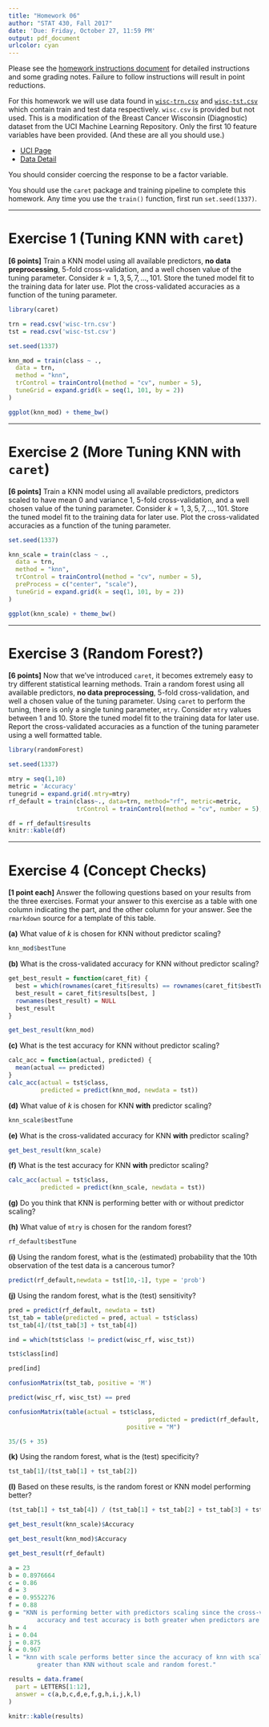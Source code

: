 ```yaml
---
title: "Homework 06"
author: "STAT 430, Fall 2017"
date: 'Due: Friday, October 27, 11:59 PM'
output: pdf_document
urlcolor: cyan
---
```


Please see the [homework instructions document](https://daviddalpiaz.github.io/stat430fa17/homework_policy.html) for detailed instructions and some grading notes. Failure to follow instructions will result in point reductions.


For this homework we will use data found in [`wisc-trn.csv`](wisc-trn.csv) and [`wisc-tst.csv`](wisc-tst.csv) which contain train and test data respectively. `wisc.csv` is provided but not used. This is a modification of the Breast Cancer Wisconsin (Diagnostic) dataset from the UCI Machine Learning Repository. Only the first 10 feature variables have been provided. (And these are all you should use.)

- [UCI Page](https://archive.ics.uci.edu/ml/datasets/Breast+Cancer+Wisconsin+(Diagnostic))
- [Data Detail](https://archive.ics.uci.edu/ml/machine-learning-databases/breast-cancer-wisconsin/wdbc.names)

You should consider coercing the response to be a factor variable. 

You should use the `caret` package and training pipeline to complete this homework. Any time you use the `train()` function, first run `set.seed(1337)`.

***

# Exercise 1 (Tuning KNN with `caret`)

**[6 points]** Train a KNN model using all available predictors, **no data preprocessing**, 5-fold cross-validation, and a well chosen value of the tuning parameter. Consider $k = 1, 3, 5, 7, \ldots, 101$. Store the tuned model fit to the training data for later use. Plot the cross-validated accuracies as a function of the tuning parameter.
```r
library(caret)
```

```r
trn = read.csv('wisc-trn.csv')
tst = read.csv('wisc-tst.csv')
```
```r
set.seed(1337)
```
```r
knn_mod = train(class ~ .,
  data = trn,
  method = "knn",
  trControl = trainControl(method = "cv", number = 5),
  tuneGrid = expand.grid(k = seq(1, 101, by = 2))
)
```
```r
ggplot(knn_mod) + theme_bw()
```

***

# Exercise 2 (More Tuning KNN with `caret`)

**[6 points]** Train a KNN model using all available predictors, predictors scaled to have mean 0 and variance 1, 5-fold cross-validation, and a well chosen value of the tuning parameter. Consider $k = 1, 3, 5, 7, \ldots, 101$. Store the tuned model fit to the training data for later use. Plot the cross-validated accuracies as a function of the tuning parameter.

```r
set.seed(1337)
```
```r
knn_scale = train(class ~ .,
  data = trn,
  method = "knn",
  trControl = trainControl(method = "cv", number = 5),
  preProcess = c("center", "scale"),
  tuneGrid = expand.grid(k = seq(1, 101, by = 2))
)
```
```r
ggplot(knn_scale) + theme_bw()
```
***

# Exercise 3 (Random Forest?)

**[6 points]** Now that we've introduced `caret`, it becomes extremely easy to try different statistical learning methods. Train a random forest using all available predictors, **no data preprocessing**, 5-fold cross-validation, and well a chosen value of the tuning parameter. Using `caret` to perform the tuning, there is only a single tuning parameter, `mtry`. Consider `mtry` values between 1 and 10. Store the tuned model fit to the training data for later use. Report the cross-validated accuracies as a function of the tuning parameter using a well formatted table.
```r
library(randomForest)
```
```r
set.seed(1337)
```
```r
mtry = seq(1,10)
metric = 'Accuracy'
tunegrid = expand.grid(.mtry=mtry)
rf_default = train(class~., data=trn, method="rf", metric=metric, 
                   trControl = trainControl(method = "cv", number = 5), tuneGrid=tunegrid)
```
```r
df = rf_default$results
knitr::kable(df)
```

***

# Exercise 4 (Concept Checks)

**[1 point each]** Answer the following questions based on your results from the three exercises. Format your answer to this exercise as a table with one column indicating the part, and the other column for your answer. See the `rmarkdown` source for a template of this table.

**(a)** What value of $k$ is chosen for KNN without predictor scaling?

```r
knn_mod$bestTune
```


**(b)** What is the cross-validated accuracy for KNN without predictor scaling?

```r
get_best_result = function(caret_fit) {
  best = which(rownames(caret_fit$results) == rownames(caret_fit$bestTune))
  best_result = caret_fit$results[best, ]
  rownames(best_result) = NULL
  best_result
}
```

```r
get_best_result(knn_mod)
```


**(c)** What is the test accuracy for KNN without predictor scaling?

```r
calc_acc = function(actual, predicted) {
  mean(actual == predicted)
}
calc_acc(actual = tst$class,
         predicted = predict(knn_mod, newdata = tst))
```


**(d)** What value of $k$ is chosen for KNN **with** predictor scaling?

```r
knn_scale$bestTune
```


**(e)** What is the cross-validated accuracy for KNN **with** predictor scaling?

```r
get_best_result(knn_scale)
```


**(f)** What is the test accuracy for KNN **with** predictor scaling?

```r
calc_acc(actual = tst$class,
         predicted = predict(knn_scale, newdata = tst))
```


**(g)** Do you think that KNN is performing better with or without predictor scaling?

**(h)** What value of `mtry` is chosen for the random forest?

```r
rf_default$bestTune
```


**(i)** Using the random forest, what is the (estimated) probability that the 10th observation of the test data is a cancerous tumor?

```r
predict(rf_default,newdata = tst[10,-1], type = 'prob')
```


**(j)** Using the random forest, what is the (test) sensitivity?

```r
pred = predict(rf_default, newdata = tst)
tst_tab = table(predicted = pred, actual = tst$class)
tst_tab[4]/(tst_tab[3] + tst_tab[4])
```

```r
ind = which(tst$class != predict(wisc_rf, wisc_tst))
```
```r
tst$class[ind]
```
```r
pred[ind]
```


```r
confusionMatrix(tst_tab, positive = 'M')
```
```r
predict(wisc_rf, wisc_tst) == pred
```

```r
confusionMatrix(table(actual = tst$class, 
                                       predicted = predict(rf_default, tst)),
                                 positive = "M")

```

```r
35/(5 + 35)
```

**(k)** Using the random forest, what is the (test) specificity?

```r
tst_tab[1]/(tst_tab[1] + tst_tab[2])
```


**(l)** Based on these results, is the random forest or KNN model performing better?

```r
(tst_tab[1] + tst_tab[4]) / (tst_tab[1] + tst_tab[2] + tst_tab[3] + tst_tab[4])
```

```r
get_best_result(knn_scale)$Accuracy
```

```r
get_best_result(knn_mod)$Accuracy
```

```r
get_best_result(rf_default)
```


```r
a = 23
b = 0.8976664
c = 0.86
d = 3
e = 0.9552276
f = 0.88
g = "KNN is performing better with predictors scaling since the cross-validated 
        accuracy and test accuracy is both greater when predictors are scaled."
h = 4
i = 0.04
j = 0.875
k = 0.967
l = "knn with scale performs better since the accuracy of knn with scale is 
        greater than KNN without scale and random forest."

results = data.frame(
  part = LETTERS[1:12],
  answer = c(a,b,c,d,e,f,g,h,i,j,k,l)
)

knitr::kable(results)
```


